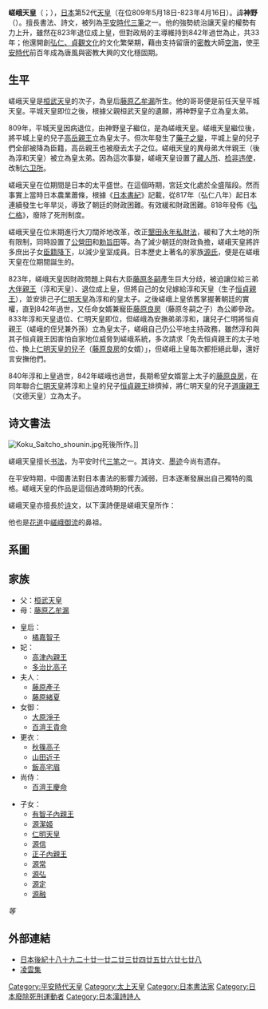 {{基礎情報 天皇
| 名  =<center>嵯峨天皇
| 代数=第52
| 画像=[[File:Emperor_Saga_large.jpg|200px]]
| 説明=嵯峨天皇像（[[宮内廳|宮内廳]][[御物|御物]]）
| 在位=809年5月18日-823年4月16日（{{age in years and days|809|5|18|823|4|16|age=no}}）
| 時代=[[平安時代|平安時代]]
| 年號=[[大同_(日本)|大同]]<br />[[弘仁|弘仁]]
| 首都=[[京都|京都]]
| 皇居=[[大內裏|大內裏]]
| 諱  =神野
| 幼称=
| 別名=
| 印  =
| 出生年=([[延曆|延曆]]五年九月七日)<br />786年10月3日
| 出生地=
| 逝世年=([[承和_(仁明天皇)|承和 (仁明天皇)]]九年七月十五日)<br />842年8月24日(55歲)
| 逝世地=
| 陵墓=嵯峨山上陵
| 前任=[[平城天皇|平城天皇]]
| 繼任=[[淳和天皇|淳和天皇]]
| 皇子=
| 皇后=[[橘嘉智子|橘嘉智子]]
| 父親=[[桓武天皇|桓武天皇]]
| 母親=[[藤原乙牟漏|藤原乙牟漏]]
|}}
'''嵯峨天皇'''（{{jpn|j=嵯峨天皇|hg=さがてんのう|rm=Saga Tennō}}；{{bd|786年|9月7日|842年|7月15日|catIdx=C}}），[[日本|日本]]第52代[[天皇|天皇]]（在位809年5月18日-823年4月16日）。諱'''神野'''（{{jpn|j=神野|hg=かみの|rm=Kamino}}）。擅長書法、詩文，被列為[[平安時代|平安時代]][[三筆|三筆]]之一。他的強勢統治讓天皇的權勢有力上升，雖然在823年退位成上皇，但對政局的主導維持到842年過世為止，共33年；他還開創[[弘仁、貞觀文化|弘仁、貞觀文化]]的文化繁榮期，藉由支持留唐的[[密教|密教]]大師[[空海|空海]]，使[[平安時代|平安時代]]前百年成為唐風與密教大興的文化穩固期。

==生平==
嵯峨天皇是[[桓武天皇|桓武天皇]]的次子，為皇后[[藤原乙牟漏|藤原乙牟漏]]所生。他的哥哥便是前任天皇平城天皇。平城天皇即位之後，根據父親桓武天皇的遺願，將神野皇子立為皇太弟。

809年，平城天皇因病退位，由神野皇子繼位，是為嵯峨天皇。嵯峨天皇繼位後，將平城上皇的兒子[[高岳親王|高岳親王]]立為皇太子。但次年發生了[[藥子之變|藥子之變]]，平城上皇的兒子們全部被降為臣籍，高岳親王也被廢去太子之位。嵯峨天皇的異母弟大伴親王（後為淳和天皇）被立為皇太弟。因為這次事變，嵯峨天皇设置了[[藏人所|藏人所]]、[[检非违使|检非违使]]，改制[[六卫所|六卫所]]。

嵯峨天皇在位期間是日本的太平盛世。在這個時期，宮廷文化處於全盛階段。然而事實上當時日本農業蕭條，根據《[[日本書紀|日本書紀]]》記載，從817年（弘仁八年）起日本連續發生七年旱災，導致了朝廷的財政困難。有效緩和財政困難。818年發佈《[[弘仁格|弘仁格]]》，廢除了死刑制度。

嵯峨天皇在位末期進行大刀闊斧地改革，改正[[墾田永年私財法|墾田永年私財法]]，緩和了大土地的所有限制，同時設置了[[公營田|公營田]]和[[勅旨田|勅旨田]]等。為了減少朝廷的財政負擔，嵯峨天皇將許多庶出子女[[臣籍降下|臣籍降下]]，以減少皇室成員。日本歷史上著名的家族[[源氏|源氏]]，便是在嵯峨天皇在位期間誕生的。

823年，嵯峨天皇因財政問題上與右大臣[[藤原冬嗣|藤原冬嗣]]產生巨大分歧，被迫讓位給三弟[[淳和天皇|大伴親王]]（淳和天皇）、退位成上皇，但將自己的女兒嫁給淳和天皇（生子[[恒貞親王|恒貞親王]]），並安排己子[[仁明天皇|仁明天皇]]為淳和的皇太子。之後嵯峨上皇依舊掌握著朝廷的實權，直到842年過世，又任命女婿兼寵臣[[藤原良房|藤原良房]]（藤原冬嗣之子）為公卿參政。833年淳和天皇退位、仁明天皇即位，但嵯峨為安撫弟弟淳和，讓兒子仁明將恒貞親王（嵯峨的侄兒兼外孫）立為皇太子，嵯峨自己仍公平地主持政務，雖然淳和與其子恒貞親王因害怕自家地位威脅到嵯峨系統，多次請求「免去恒貞親王的太子地位、換上[[文德天皇|仁明天皇的兒子]]（[[藤原良房|藤原良房]]的女婿）」，但嵯峨上皇每次都拒絕此舉，還好言安撫他們。

840年淳和上皇過世，842年嵯峨也過世，長期希望女婿當上太子的[[藤原良房|藤原良房]]，在同年聯合[[仁明天皇|仁明天皇]]將淳和上皇的兒子[[恒貞親王|恒貞親王]]排擠掉，將仁明天皇的兒子[[文德天皇|道康親王]]（文德天皇）立為太子。

== 诗文書法 ==
[[Image:Koku_Saitcho_shounin.jpg|thumb]]死後所作。]]

嵯峨天皇擅长[[书法|书法]]，为平安时代[[三笔|三笔]]之一。其诗文、[[墨迹|墨迹]]今尚有遗存。

在平安時期，中國書法對日本書法的影響力減弱，日本逐漸發展出自己獨特的風格。嵯峨天皇的作品是這個過渡時期的代表。

嵯峨天皇亦擅長於[[诗|诗]]文，以下漢詩便是嵯峨天皇所作：

{{cquote|三春出獵重城外，四望江山勢圍雄。<br />逐兔馬蹄承落日，追禽鷹翮拂輕­風。<br />徵船暮入連天水，明月孤懸欲曉空。<br />不學夏王荒此事，為思周卜­遇非熊。}}

他也是[[花道|花道]]中[[嵯峨御流|嵯峨御流]]的鼻祖。
==系圖==
{{皇室平安初期}}

==家族==
*父：[[桓武天皇|桓武天皇]]
*母：[[藤原乙牟漏|藤原乙牟漏]]

*皇后：
**[[橘嘉智子|橘嘉智子]]
*妃：
**[[高津內親王|高津內親王]]
**[[多治比高子|多治比高子]]
*夫人：
**[[藤原產子|藤原產子]]
**[[藤原緒夏|藤原緒夏]]
*女御：
**[[大原淨子|大原淨子]]
**[[百濟王貴命|百濟王貴命]]
*更衣：
**[[秋篠高子|秋篠高子]]
**[[山田近子|山田近子]]
**[[飯高宅眉|飯高宅眉]]
*尚侍：
**[[百濟王慶命|百濟王慶命]]

*子女：
**[[有智子內親王|有智子內親王]]
**[[源潔姬|源潔姬]]
**[[仁明天皇|仁明天皇]]
**[[源信|源信]]
**[[正子內親王|正子內親王]]
**[[源常|源常]]
**[[源弘|源弘]]
**[[源定|源定]]
**[[源融|源融]] 
''等''

== 外部連結 ==
{{Commonscat|Emperor Saga}}
* [https://web.archive.org/web/20060824004202/http://applepig.idv.tw/kuon/furu/text/kouki/koukitop.htm 日本後紀][https://web.archive.org/web/20060618124249/http://applepig.idv.tw/kuon/furu/text/kouki/kouki18.htm 十八][https://web.archive.org/web/20060618124258/http://applepig.idv.tw/kuon/furu/text/kouki/kouki19.htm 十九][https://web.archive.org/web/20060618124317/http://applepig.idv.tw/kuon/furu/text/kouki/kouki20.htm 二十][https://web.archive.org/web/20060618124336/http://applepig.idv.tw/kuon/furu/text/kouki/kouki21.htm 廿一][https://web.archive.org/web/20060618124359/http://applepig.idv.tw/kuon/furu/text/kouki/kouki22.htm 廿二][https://web.archive.org/web/20060618124414/http://applepig.idv.tw/kuon/furu/text/kouki/kouki23.htm 廿三][https://web.archive.org/web/20060618124424/http://applepig.idv.tw/kuon/furu/text/kouki/kouki24.htm 廿四][https://web.archive.org/web/20060618124449/http://applepig.idv.tw/kuon/furu/text/kouki/kouki25.htm 廿五][https://web.archive.org/web/20060618124511/http://applepig.idv.tw/kuon/furu/text/kouki/kouki26.htm 廿六][https://web.archive.org/web/20060618124524/http://applepig.idv.tw/kuon/furu/text/kouki/kouki27.htm 廿七][https://web.archive.org/web/20060618124538/http://applepig.idv.tw/kuon/furu/text/kouki/kouki28.htm 廿八]
* [https://web.archive.org/web/20060902061914/http://applepig.idv.tw/kuon/furu/text/waka/ryouun/ryouun.htm 凌雲集]

{{日本天皇|[[平城天皇|平城天皇]]|[[淳和天皇|淳和天皇]]}}
{{日本歷代天皇}}
{{Authority control}}
{{DEFAULTSORT:Saga Tennō}}
[[Category:平安時代天皇|Category:平安時代天皇]]
[[Category:太上天皇|Category:太上天皇]]
[[Category:日本書法家|Category:日本書法家]]
[[Category:日本廢除死刑運動者|Category:日本廢除死刑運動者]]
[[Category:日本漢詩詩人|Category:日本漢詩詩人]]